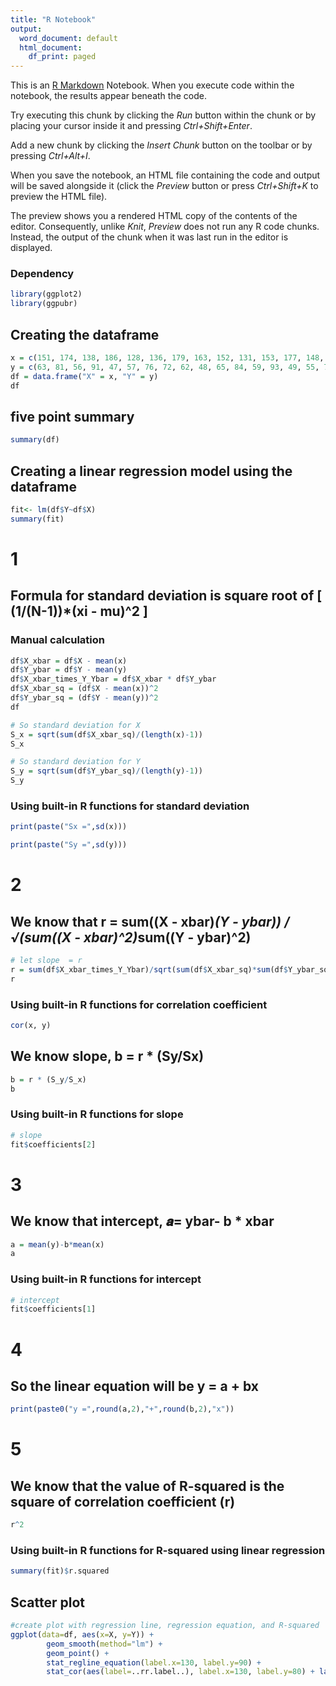 ```yaml
---
title: "R Notebook"
output:
  word_document: default
  html_document:
    df_print: paged
---
```


This is an [R Markdown](http://rmarkdown.rstudio.com) Notebook. When you execute code within the notebook, the results appear beneath the code. 

Try executing this chunk by clicking the *Run* button within the chunk or by placing your cursor inside it and pressing *Ctrl+Shift+Enter*. 

Add a new chunk by clicking the *Insert Chunk* button on the toolbar or by pressing *Ctrl+Alt+I*.

When you save the notebook, an HTML file containing the code and output will be saved alongside it (click the *Preview* button or press *Ctrl+Shift+K* to preview the HTML file).

The preview shows you a rendered HTML copy of the contents of the editor. Consequently, unlike *Knit*, *Preview* does not run any R code chunks. Instead, the output of the chunk when it was last run in the editor is displayed.

### Dependency
```r
library(ggplot2)
library(ggpubr)
```

## Creating the dataframe
```r
x = c(151, 174, 138, 186, 128, 136, 179, 163, 152, 131, 153, 177, 148, 189, 138, 146, 199, 167, 153, 130)
y = c(63, 81, 56, 91, 47, 57, 76, 72, 62, 48, 65, 84, 59, 93, 49, 55, 79, 75, 66, 49)
df = data.frame("X" = x, "Y" = y)
df
```

## five point summary
```r
summary(df)
```

## Creating a linear regression model using the dataframe
```r
fit<- lm(df$Y~df$X)
summary(fit)
```


# 1

## Formula for standard deviation is square root of [ (1/(N-1))*(xi - mu)^2 ]

### Manual calculation

```r
df$X_xbar = df$X - mean(x) 
df$Y_ybar = df$Y - mean(y)
df$X_xbar_times_Y_Ybar = df$X_xbar * df$Y_ybar
df$X_xbar_sq = (df$X - mean(x))^2
df$Y_ybar_sq = (df$Y - mean(y))^2
df
```

```r
# So standard deviation for X
S_x = sqrt(sum(df$X_xbar_sq)/(length(x)-1))
S_x
```

```r
# So standard deviation for Y
S_y = sqrt(sum(df$Y_ybar_sq)/(length(y)-1))
S_y
```

### Using built-in R functions for standard deviation

```r
print(paste("Sx =",sd(x)))
```

```r
print(paste("Sy =",sd(y)))
```

# 2
## We know that r = sum((X - xbar)*(Y - ybar)) /√(sum((X - xbar)^2)*sum((Y - ybar)^2)
```r
# let slope  = r
r = sum(df$X_xbar_times_Y_Ybar)/sqrt(sum(df$X_xbar_sq)*sum(df$Y_ybar_sq))
r
```

### Using built-in R functions for correlation coefficient
```r
cor(x, y)
```
## We know slope, b = r * (Sy/Sx)
```r
b = r * (S_y/S_x)
b
```

### Using built-in R functions for slope
```r
# slope
fit$coefficients[2]
```

# 3
## We know that intercept, 𝒂= ybar- b * xbar

```r
a = mean(y)-b*mean(x)
a
```
### Using built-in R functions for intercept
```r
# intercept
fit$coefficients[1]
```

# 4
## So the linear equation will be y = a + bx
```r
print(paste0("y =",round(a,2),"+",round(b,2),"x"))
```

# 5
## We know that the value of R-squared is the square of correlation coefficient (r)
```r
r^2
```

### Using built-in R functions for R-squared using linear regression
```r
summary(fit)$r.squared
```

## Scatter plot
```r
#create plot with regression line, regression equation, and R-squared
ggplot(data=df, aes(x=X, y=Y)) +
        geom_smooth(method="lm") +
        geom_point() +
        stat_regline_equation(label.x=130, label.y=90) +
        stat_cor(aes(label=..rr.label..), label.x=130, label.y=80) + labs( x="X", y="Y")
```

